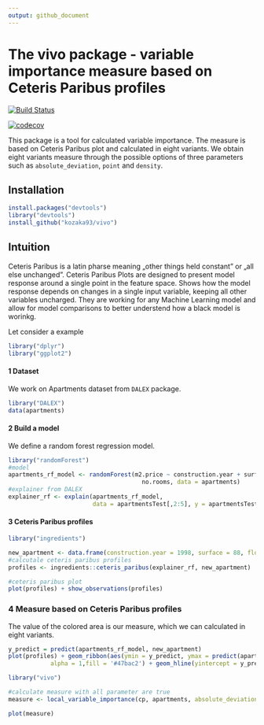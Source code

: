 ```yaml
---
output: github_document
---
```


# The vivo package - variable importance measure based on Ceteris Paribus profiles

[![Build Status](https://travis-ci.com/kozaka93/LocalVariableImportanceViaOscillations.svg?branch=master)](https://travis-ci.com/kozaka93/LocalVariableImportanceViaOscillations)


[![codecov](https://codecov.io/gh/kozaka93/LocalVariableImportanceViaOscillations/branch/master/graph/badge.svg)](https://codecov.io/gh/kozaka93/LocalVariableImportanceViaOscillations)



This package is a tool for calculated variable importance. The measure is based on Ceteris Paribus plot and calculated in eight variants. We obtain eight variants measure through the possible options of three parameters such as `absolute_deviation`, `point` and `density`.


## Installation


```r
install.packages("devtools")
library("devtools")
install_github("kozaka93/vivo")
```

## Intuition

Ceteris Paribus is a latin pharse meaning „other things held constant” or  „all else unchanged”. Ceteris Paribus Plots are designed to present model response around a single point in the feature space. Shows how the model response depends on changes in a single input variable, keeping all other variables uncharged. They are working for any Machine Learning model and allow for model comparisons to better understend how a black model is worinkg.

Let consider a example

```r
library("dplyr")
library("ggplot2")
```


#### 1 Dataset

We work on Apartments dataset from `DALEX` package.

```r
library("DALEX")
data(apartments)
```

#### 2 Build a model

We define a random forest regression model.

```r
library("randomForest")
#model
apartments_rf_model <- randomForest(m2.price ~ construction.year + surface + floor +
                                      no.rooms, data = apartments)
#explainer from DALEX
explainer_rf <- explain(apartments_rf_model,
                        data = apartmentsTest[,2:5], y = apartmentsTest$m2.price)
```

#### 3 Ceteris Paribus profiles

```r
library("ingredients")

new_apartment <- data.frame(construction.year = 1998, surface = 88, floor = 2L, no.rooms = 3)
#calcutale ceteris paribus profiles
profiles <- ingredients::ceteris_paribus(explainer_rf, new_apartment)

#ceteris paribus plot
plot(profiles) + show_observations(profiles)
```

### 4 Measure based on Ceteris Paribus profiles

The value of the colored area is our measure, which we can calculated in eight variants.

```r
y_predict = predict(apartments_rf_model, new_apartment)
plot(profiles) + geom_ribbon(aes(ymin = y_predict, ymax = predict(apartments_rf_model, profiles)),
            alpha = 1,fill = '#47bac2') + geom_hline(yintercept = y_predict, colour = theme_drwhy_colors(1)) +show_observations(profiles)  
```


```r
library("vivo")

#calculate measure with all parameter are true
measure <- local_variable_importance(cp, apartments, absolute_deviation = TRUE, point = TRUE, density = TRUE)

plot(measure)
```
